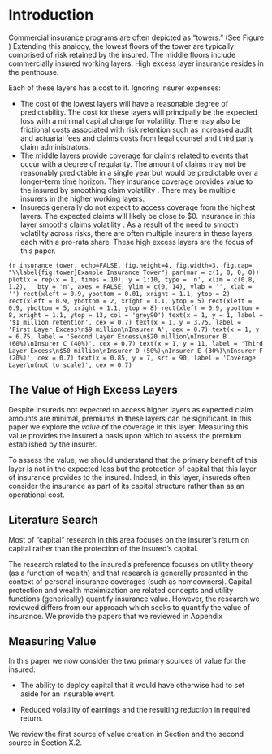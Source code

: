 # Introduction

Commercial insurance programs are often depicted as "towers." (See Figure \ref{fig:tower}) Extending this analogy, the lowest floors of the tower are typically comprised of risk retained by the insured. The middle floors include commercially insured working layers.  High excess layer insurance resides in the penthouse. 

Each of these layers has a cost to it. Ignoring insurer expenses:

-   The cost of the lowest layers will have a reasonable degree of predictability. The cost for these layers will principally be the expected loss with a minimal capital charge for volatility. There may also be frictional costs associated with risk retention such as increased audit and actuarial fees and claims costs from legal counsel and third party claim administrators.
-   The middle layers provide coverage for claims related to events that occur with a degree of regularity. The amount of claims may not be reasonably predictable in a single year but would be predictable over a longer-term time horizon. They insurance coverage provides value to the insured by smoothing claim volatility \emph{over time}. There may be multiple insurers in the higher working layers.
-   Insureds generally do not expect to access coverage from the highest layers. The expected claims will likely be close to \$0. Insurance in this layer smooths claims volatility \emph{over risks and time}. As a result of the need to smooth volatility across risks, there are often multiple insurers in these layers, each with a pro-rata share. These high excess layers are the focus of this paper.

```{r insurance tower, echo=FALSE, fig.height=4, fig.width=3, fig.cap= "\\label{fig:tower}Example Insurance Tower"}
par(mar = c(1, 0, 0, 0))
plot(x = rep(x = 1, times = 10), y = 1:10, type = 'n', xlim = c(0.8, 1.2),
  bty = 'n', axes = FALSE, ylim = c(0, 14), ylab = '', xlab = '')
rect(xleft = 0.9, ybottom = 0.01, xright = 1.1, ytop = 2)
rect(xleft = 0.9, ybottom = 2, xright = 1.1, ytop = 5)
rect(xleft = 0.9, ybottom = 5, xright = 1.1, ytop = 8)
rect(xleft = 0.9, ybottom = 8, xright = 1.1, ytop = 13, col = 'grey90')
text(x = 1, y = 1, label = '$1 million retention', cex = 0.7)
text(x = 1, y = 3.75, label = 'First Layer Excess\n$9 million\nInsurer A', cex = 0.7)
text(x = 1, y = 6.75, label = 'Second Layer Excess\n$20 million\nInsurer B (60%)\nInsurer C (40%)', cex = 0.7)
text(x = 1, y = 11, label = 'Third Layer Excess\n$50 million\nInsurer D (50%)\nInsurer E (30%)\nInsurer F (20%)', cex = 0.7)
text(x = 0.85, y = 7, srt = 90, label = 'Coverage Layer\n(not to scale)', cex = 0.7)
```

## The Value of High Excess Layers

Despite insureds not expected to access higher layers as expected claim amounts are minimal, premiums in these layers can be significant. In this paper we explore the *value* of the coverage in this layer. Measuring this value provides the insured a basis upon which to assess the premium established by the insurer.

To assess the value, we should understand that the primary benefit of this layer is not in the expected loss but the protection of capital that this layer of insurance provides to the insured. Indeed, in this layer, insureds often consider the insurance as part of its capital structure rather than as an operational cost. 

## Literature Search

Most of "capital" research in this area focuses on the insurer's return on capital rather than the protection of the insured's capital.

The research related to the insured's preference focuses on utility theory (as a function of wealth) and that research is generally presented in the context of personal insurance coverages (such as homeowners). Capital protection and wealth maximization are related concepts and utility functions (generically) quantify insurance value. However, the research we reviewed differs from our approach which seeks to quantify the value of insurance. We provide the papers that we reviewed in Appendix \ref{literature-review}

## Measuring Value

In this paper we now consider the two primary sources of value for the insured:

-   The ability to deploy capital that it would have otherwise had to set aside for an insurable event.

- Reduced volatility of earnings and the resulting reduction in required     return.

We review the first source of value creation in Section \ref{capital-deployment} and the second source in Section X.2.
